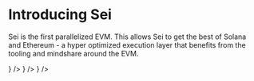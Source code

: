 
# Introducing Sei

Sei is the first parallelized EVM. This allows Sei to get the best of Solana and Ethereum - a hyper optimized execution layer that benefits from the tooling and mindshare around the EVM.

<Cards>
  <Card title="Overview" href="/overview" icon={<GanttChartSquare />} />
  <Card
    title="Setting up a Wallet"
    href="/setting-up-a-wallet"
    icon={<Wallet />}
  />
  <Card
    title="Developer Guides"
    href="/deploying-tokens-and-smart-contracts/introduction"
    icon={<Wrench />}
  />
</Cards>
